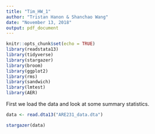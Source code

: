 ```yaml
---
title: "Tim_HW_1"
author: "Tristan Hanon & Shanchao Wang"
date: "November 13, 2018"
output: pdf_document
---
```


```r
knitr::opts_chunk$set(echo = TRUE)
library(readstata13)
library(tidyverse)
library(stargazer)
library(broom)
library(ggplot2)
library(rms)
library(sandwich)
library(lmtest)
library(AER)
```

\section{Examining the Data}

First we load the data and look at some summary statistics.

```r
data <- read.dta13("ARE231_data.dta")

stargazer(data)
```


